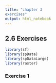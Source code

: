 ```yaml
---
title: "chapter 3
exercises"
output: html_notebook
---
```

## 2.6 Exercises

```r
library(sf)
library(spData)
library(spDataLarge)
library(raster)
```


### Exercise 1